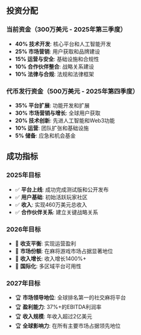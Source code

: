 ## 投资分配

### 当前资金（300万美元 - 2025年第三季度）
- **40% 技术开发**: 核心平台和人工智能开发
- **25% 市场营销**: 用户获取和品牌建设
- **15% 运营与安全**: 基础设施和合规性
- **10% 合作伙伴整合**: 战略关系建设
- **10% 法律与合规**: 法规和法律框架

### 代币发行资金（500万美元 - 2025年第四季度）
- **35% 平台扩展**: 功能开发和扩展
- **30% 市场营销与增长**: 全球用户获取
- **20% 技术创新**: 先进人工智能和Web3功能
- **10% 运营**: 团队扩张和基础设施
- **5% 储备**: 应急和机会基金

## 成功指标

### 2025年目标
- ✅ **平台上线**: 成功完成测试版和公开发布
- ✅ **用户基础**: 初始活跃玩家社区
- ✅ **收入**: 实现460万美元总收入
- ✅ **合作伙伴关系**: 建立关键战略关系

### 2026年目标
- 🎯 **收支平衡**: 实现运营盈利
- 🎯 **市场份额**: 在麻将游戏市场占据显著地位
- 🎯 **收入增长**: 收入增长1400%+
- 🎯 **国际化**: 多区域平台可用性

### 2027年目标
- 🏆 **市场领导地位**: 全球排名第一的社交麻将平台
- 🏆 **盈利能力**: 37%+的EBITDA利润率
- 🏆 **收入规模**: 年收入超过2亿美元
- 🏆 **全球影响力**: 在所有主要市场占据领先地位
